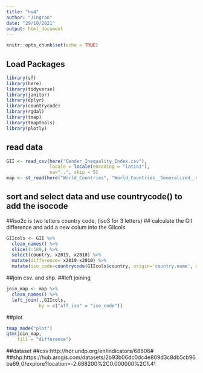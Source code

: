 ```yaml
---
title: "hw4"
author: "Jingran"
date: "29/10/2021"
output: html_document
---
```


```r
knitr::opts_chunk$set(echo = TRUE)
```

## Load Packages
```r
library(sf)
library(here)
library(tidyverse)
library(janitor)
library(dplyr)
library(countrycode)
library(rgdal)
library(tmap)
library(tmaptools)
library(plotly)
```

## read data
```r
GII <- read_csv(here("Gender_Inequality_Index.csv"),
                locale = locale(encoding = "latin1"),
                na="..", skip = 5)
map <- st_read(here("World_Countries", "World_Countries__Generalized_.shp"))
```

## sort and select data and use countrycode() to add the isocode
##iso2c is two letters country code, (iso3 for 3 letters)
## calculate the GII difference and add a new colum into the GIIcols
```r
GIIcols <- GII %>% 
  clean_names() %>% 
  slice(1:189,) %>%
  select(country, x2019, x2010) %>% 
  mutate(difference= x2019-x2010) %>% 
  mutate(iso_code=countrycode(GIIcols$country, origin='country.name', destination = 'iso2c'))
```

##join csv. and shp.
##left joining
```r
join_map <- map %>% 
  clean_names() %>% 
  left_join(.,GIIcols,
            by = c("aff_iso" = "iso_code"))
```

##plot
```r
tmap_mode("plot")
qtm(join_map, 
    fill = "difference")
```

##dataset
##csv:http://hdr.undp.org/en/indicators/68606#
##shp:https://hub.arcgis.com/datasets/2b93b06dc0dc4e809d3c8db5cb96ba69_0/explore?location=-2.688200%2C0.000000%2C1.41






















